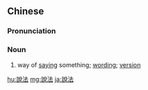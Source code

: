 {{also|说法}}
==Chinese==
{{zh-forms|s=说法}}

===Pronunciation===
{{zh-pron
|m=shuōfǎ,tl=y
|c=syut3 faat3
|mn=qz:serh-hoat/xm,zz:seh-hoat
|cat=n
}}

===Noun===
{{zh-noun}}

# way of [[saying]] something; [[wording]]; [[version]]

[[hu:說法]]
[[mg:說法]]
[[ja:說法]]